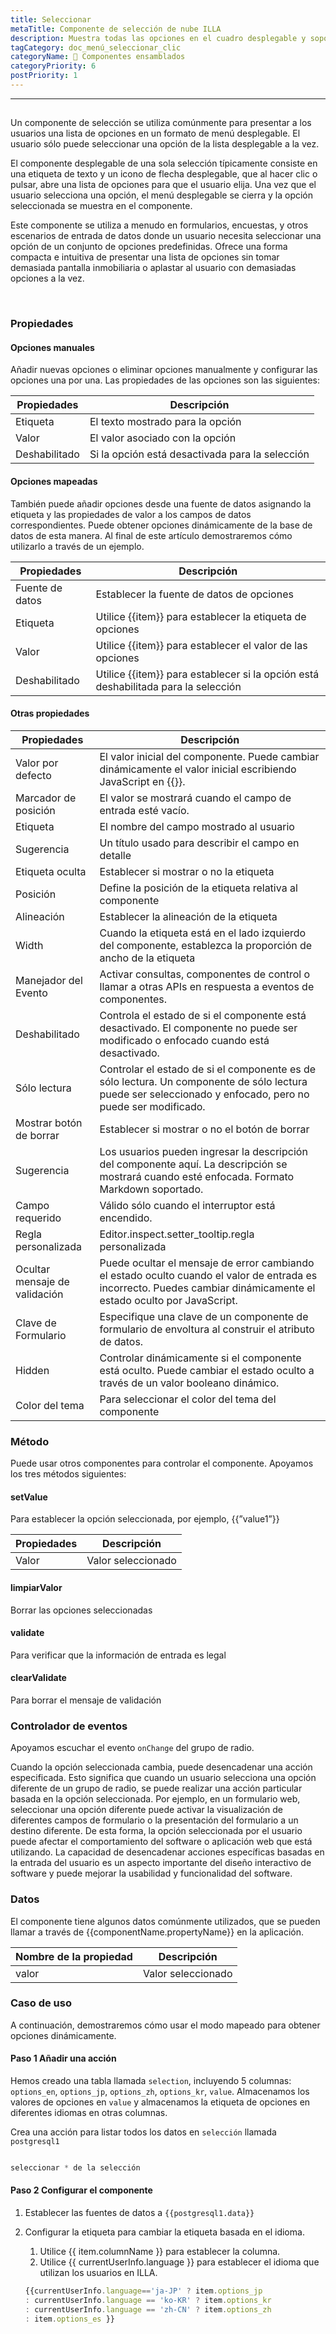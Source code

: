 ```yaml
---
title: Seleccionar
metaTitle: Componente de selección de nube ILLA
description: Muestra todas las opciones en el cuadro desplegable y soporta seleccionar una opción.
tagCategory: doc_menú_seleccionar_clic
categoryName: 🧬 Componentes ensamblados
categoryPriority: 6
postPriority: 1
---
```


* * *

## <Heading hidden>Seleccionar</Heading>

Un componente de selección se utiliza comúnmente para presentar a los usuarios una lista de opciones en un formato de menú desplegable. El usuario sólo puede seleccionar una opción de la lista desplegable a la vez.

El componente desplegable de una sola selección típicamente consiste en una etiqueta de texto y un icono de flecha desplegable, que al hacer clic o pulsar, abre una lista de opciones para que el usuario elija. Una vez que el usuario selecciona una opción, el menú desplegable se cierra y la opción seleccionada se muestra en el componente.

Este componente se utiliza a menudo en formularios, encuestas, y otros escenarios de entrada de datos donde un usuario necesita seleccionar una opción de un conjunto de opciones predefinidas. Ofrece una forma compacta e intuitiva de presentar una lista de opciones sin tomar demasiada pantalla inmobiliaria o aplastar al usuario con demasiadas opciones a la vez.

<img src='https://cdn.illacloud.com/official-website/img/docs/assemble/select1.png' alt="" />

<img src='https://cdn.illacloud.com/official-website/img/docs/assemble/select2.png' alt="" />

### Propiedades

#### Opciones manuales

Añadir nuevas opciones o eliminar opciones manualmente y configurar las opciones una por una. Las propiedades de las opciones son las siguientes: 

| Propiedades   | Descripción                                     |
| ------------- | ----------------------------------------------- |
| Etiqueta      | El texto mostrado para la opción                |
| Valor         | El valor asociado con la opción                 |
| Deshabilitado | Si la opción está desactivada para la selección |

#### Opciones mapeadas

También puede añadir opciones desde una fuente de datos asignando la etiqueta y las propiedades de valor a los campos de datos correspondientes. Puede obtener opciones dinámicamente de la base de datos de esta manera. Al final de este artículo demostraremos cómo utilizarlo a través de un ejemplo.

| Propiedades     | Descripción                                                                        |
| --------------- | ---------------------------------------------------------------------------------- |
| Fuente de datos | Establecer la fuente de datos de opciones                                          |
| Etiqueta        | Utilice {{item}} para establecer la etiqueta de opciones                           |
| Valor           | Utilice {{item}} para establecer el valor de las opciones                          |
| Deshabilitado   | Utilice {{item}} para establecer si la opción está deshabilitada para la selección |

#### Otras propiedades

| Propiedades                   | Descripción                                                                                                                                                          |
| ----------------------------- | -------------------------------------------------------------------------------------------------------------------------------------------------------------------- |
| Valor por defecto             | El valor inicial del componente. Puede cambiar dinámicamente el valor inicial escribiendo JavaScript en {{}}.                                                        |
| Marcador de posición          | El valor se mostrará cuando el campo de entrada esté vacío.                                                                                                          |
| Etiqueta                      | El nombre del campo mostrado al usuario                                                                                                                              |
| Sugerencia                    | Un título usado para describir el campo en detalle                                                                                                                   |
| Etiqueta oculta               | Establecer si mostrar o no la etiqueta                                                                                                                               |
| Posición                      | Define la posición de la etiqueta relativa al componente                                                                                                             |
| Alineación                    | Establecer la alineación de la etiqueta                                                                                                                              |
| Width                         | Cuando la etiqueta está en el lado izquierdo del componente, establezca la proporción de ancho de la etiqueta                                                        |
| Manejador del Evento          | Activar consultas, componentes de control o llamar a otras APIs en respuesta a eventos de componentes.                                                               |
| Deshabilitado                 | Controla el estado de si el componente está desactivado. El componente no puede ser modificado o enfocado cuando está desactivado.                                   |
| Sólo lectura                  | Controlar el estado de si el componente es de sólo lectura. Un componente de sólo lectura puede ser seleccionado y enfocado, pero no puede ser modificado.           |
| Mostrar botón de borrar       | Establecer si mostrar o no el botón de borrar                                                                                                                        |
| Sugerencia                    | Los usuarios pueden ingresar la descripción del componente aquí. La descripción se mostrará cuando esté enfocada. Formato Markdown soportado.                        |
| Campo requerido               | Válido sólo cuando el interruptor está encendido.                                                                                                                    |
| Regla personalizada           | Editor.inspect.setter_tooltip.regla personalizada                                                                                                                    |
| Ocultar mensaje de validación | Puede ocultar el mensaje de error cambiando el estado oculto cuando el valor de entrada es incorrecto. Puedes cambiar dinámicamente el estado oculto por JavaScript. |
| Clave de Formulario           | Especifique una clave de un componente de formulario de envoltura al construir el atributo de datos.                                                                 |
| Hidden                        | Controlar dinámicamente si el componente está oculto. Puede cambiar el estado oculto a través de un valor booleano dinámico.                                         |
| Color del tema                | Para seleccionar el color del tema del componente                                                                                                                    |

### Método

Puede usar otros componentes para controlar el componente. Apoyamos los tres métodos siguientes:

#### setValue

Para establecer la opción seleccionada, por ejemplo, {{”value1”}}

| Propiedades | Descripción        |
| ----------- | ------------------ |
| Valor       | Valor seleccionado |

#### limpiarValor

Borrar las opciones seleccionadas

#### validate

Para verificar que la información de entrada es legal

#### clearValidate

Para borrar el mensaje de validación

### Controlador de eventos

Apoyamos escuchar el evento `onChange` del grupo de radio. 

Cuando la opción seleccionada cambia, puede desencadenar una acción especificada. Esto significa que cuando un usuario selecciona una opción diferente de un grupo de radio, se puede realizar una acción particular basada en la opción seleccionada. Por ejemplo, en un formulario web, seleccionar una opción diferente puede activar la visualización de diferentes campos de formulario o la presentación del formulario a un destino diferente. De esta forma, la opción seleccionada por el usuario puede afectar el comportamiento del software o aplicación web que está utilizando. La capacidad de desencadenar acciones específicas basadas en la entrada del usuario es un aspecto importante del diseño interactivo de software y puede mejorar la usabilidad y funcionalidad del software.

### Datos

El componente tiene algunos datos comúnmente utilizados, que se pueden llamar a través de {{componentName.propertyName}} en la aplicación.

| Nombre de la propiedad | Descripción        |
| ---------------------- | ------------------ |
| valor                  | Valor seleccionado |

### Caso de uso

A continuación, demostraremos cómo usar el modo mapeado para obtener opciones dinámicamente. 

#### Paso 1 Añadir una acción

Hemos creado una tabla llamada `selection`, incluyendo 5 columnas: `options_en`, `options_jp`, `options_zh`, `options_kr`, `value`. Almacenamos los valores de opciones en `value` y almacenamos la etiqueta de opciones en diferentes idiomas en otras columnas. 

Crea una acción para listar todos los datos en `selección` llamada `postgresql1`

<img src='https://cdn.illacloud.com/official-website/img/docs/assemble/radio1.png' alt="" />

```jsx
seleccionar * de la selección
```

#### Paso 2 Configurar el componente

1.  Establecer las fuentes de datos a `{{postgresql1.data}}` 
2.  Configurar la etiqueta para cambiar la etiqueta basada en el idioma. 

    1.  Utilice {{ item.columnName }} para establecer la columna. 
    2.  Utilice {{ currentUserInfo.language }} para establecer el idioma que utilizan los usuarios en ILLA.

    ```jsx
    {{currentUserInfo.language=='ja-JP' ? item.options_jp 
    : currentUserInfo.language == 'ko-KR' ? item.options_kr 
    : currentUserInfo.language == 'zh-CN' ? item.options_zh 
    : item.options_es }}
    ```

<img src='https://cdn.illacloud.com/official-website/img/docs/assemble/select3.png' alt="" />
